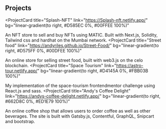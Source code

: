 ## Projects

<ProjectCard
  title="Splash-NFT"
  link="https://Splash-nft.netlify.app/"
  bg="linear-gradient(to right, #D585EC 0%, #00FFEE 100%)"
>
  An NFT store to sell and buy NFTs using MATIC. Built with Next.js, Solidity,
  Tailwind css and hardhat on the Mumbai network.
</ProjectCard>
<ProjectCard
  title="Street food"
  link="https://andyriles.github.io/Street-Food/"
  bg="linear-gradient(to right, #D575FF 0%, #00DFEE 100%)"
>
  An online store for selling street food, built with web3.js on the celo
  blockchain.
</ProjectCard>
<ProjectCard
  title="Space Tourism"
  link="https://astro-tour.netlify.app/"
  bg="linear-gradient(to right, #D4145A 0%, #FBB03B 100%)"
>
  My implementation of the space-tourism frontendmentor challenge using React.js
  and sass.
</ProjectCard>
<ProjectCard
  title="Andy's Coffee Delight"
  link="https://andys-coffee-delight.netlify.app/"
  bg="linear-gradient(to right, #662D8C 0%, #ED1E79 100%)"
>
  An online coffee shop that allows users to order coffee as well as other
  beverages. The site is built with Gatsby.js, Contentful, GraphQL, Snipcart and
  bootstrap.
</ProjectCard>
